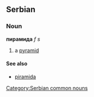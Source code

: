 ==Serbian==
===Noun===
'''пирамида''' ''f s''
#a [[pyramid]]
====See also====
*[[piramida]]
[[Category:Serbian common nouns]]